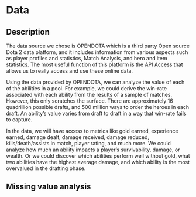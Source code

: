 # Data

## Description

The data source we chose is OPENDOTA which is a third party Open source Dota 2 data platform, and it includes information from various aspects such as player profiles and statistics, Match Analysis, and hero and item statistics. The most useful function of this platform is the API Access that allows us to really access and use these online data. 

Using the data provided by OPENDOTA, we can analyze the value of each of the abilities in a pool. For example, we could derive the win-rate associated with each ability from the results of a sample of matches. However, this only scratches the surface. There are approximately 16 quadrillion possible drafts, and 500 million ways to order the heroes in each draft. An ability’s value varies from draft to draft in a way that win-rate fails to capture. 

In the data, we will have access to metrics like gold earned, experience earned, damage dealt, damage received, damage reduced, kills/death/assists in match, player rating, and much more. We could analyze how much an ability impacts a player’s survivability, damage, or wealth. Or we could discover which abilities perform well without gold, what two abilities have the highest average damage, and which ability is the most overvalued in the drafting phase. 


## Missing value analysis
